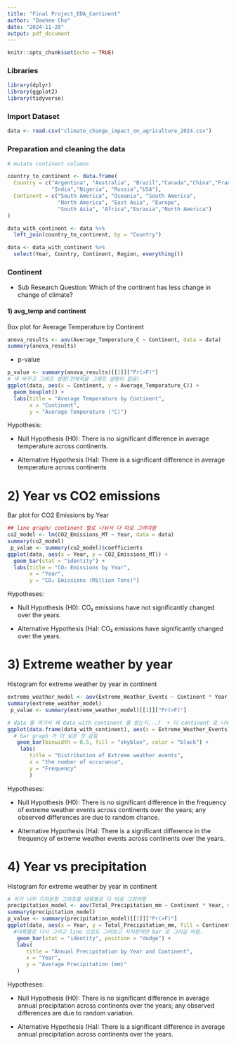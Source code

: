 ```yaml
---
title: "Final Project_EDA_Continent"
author: "Daehee Cho"
date: "2024-11-20"
output: pdf_document
---
```


```r
knitr::opts_chunk$set(echo = TRUE)
```


### Libraries
```r
library(dplyr)
library(ggplot2)
library(tidyverse)
```

### Import Dataset
```r
data <- read.csv("climate_change_impact_on_agriculture_2024.csv")
```

### Preparation and cleaning the data

```r
# mutate continent columns

country_to_continent <- data.frame(
  Country = c("Argentina", "Australia", "Brazil","Canada","China","France",
              "India","Nigeria", "Russia","USA"),
  Continent = c("South America", "Oceania", "South America", 
                "North America", "East Asia", "Europe", 
                "South Asia", "Africa","Eurasia","North America")
)

data_with_continent <- data %>%
  left_join(country_to_continent, by = "Country") 

data <- data_with_continent %>%
  select(Year, Country, Continent, Region, everything())

```

### Continent

* Sub Research Question: Which of the continent has less change in change of climate?

#### 1) avg_temp and continent

Box plot for Average Temperature by Continent

```r
anova_results <- aov(Average_Temperature_C ~ Continent, data = data)
summary(anova_results)
```

* p-value

```r
p_value <- summary(anova_results)[[1]]["Pr(>F)"]
# 색 바꾸고 그래프 설명(전체적을 그래프 설명이 없음)
ggplot(data, aes(x = Continent, y = Average_Temperature_C)) +
  geom_boxplot() +
  labs(title = "Average Temperature by Continent",
       x = "Continent",
       y = "Average Temperature (°C)")
```

Hypothesis:

   - Null Hypothesis (H0): There is no significant difference in average temperature across continents.


   - Alternative Hypothesis (Ha): There is a significant difference in average temperature across continents




# 2) Year vs CO2 emissions

Bar plot for CO2 Emissions by Year 

```r
## line graph/ continent 별로 나눠서 다 따로 그려야함
co2_model <- lm(CO2_Emissions_MT ~ Year, data = data) 
summary(co2_model)
 p_value <- summary(co2_model)$coefficients
ggplot(data, aes(x = Year, y = CO2_Emissions_MT)) +
  geom_bar(stat = "identity") +
  labs(title = "CO₂ Emissions by Year",
       x = "Year",
       y = "CO₂ Emissions (Million Tons)")
```

Hypotheses:

   - Null Hypothesis (H0): CO₂ emissions have not significantly changed over 
the years.

   - Alternative Hypothesis (Ha): CO₂ emissions have significantly changed over the years.




# 3) Extreme weather by year

Histogram for extreme weather by year in continent

```r
extreme_weather_model <- aov(Extreme_Weather_Events ~ Continent * Year, data = data) 
summary(extreme_weather_model)
 p_value <- summary(extreme_weather_model)[[1]]["Pr(>F)"]

# data 를 여기서 왜 data_with_continent 를 썼는지...?  + 다 continent 로 나눠서 그렸으면 좋겠음
ggplot(data.frame(data_with_continent), aes(x = Extreme_Weather_Events)) +  
  # bar graph 가 더 낳은 것 같음
   geom_bar(binwidth = 0.5, fill = "skyblue", color = "black") + 
    labs(
       title = "Distribution of Extreme weather events", 
       x = "the number of occurance", 
       y = "Frequency"
       )
```

Hypotheses:

   - Null Hypothesis (H0): There is no significant difference in the frequency 
of extreme weather events across continents over the years; any observed differences are due to random chance.

   - Alternative Hypothesis (Ha): There is a significant difference in the frequency of extreme weather events across continents over the years.




# 4) Year vs precipitation

Histogram for extreme weather by year in continent

```r
# 이거 너무 지저분함 그래프를 대륙별로 다 따로 그려야함 
precipitation_model <- aov(Total_Precipitation_mm ~ Continent * Year, data = data) 
summary(precipitation_model) 
p_value <- summary(precipitation_model)[[1]]["Pr(>F)"]
ggplot(data, aes(x = Year, y = Total_Precipitation_mm, fill = Continent)) + 
  #대륙별로 다시 그리고 line 으로도 그려보고 지저분하면 bar 로 그리길 바람.
   geom_bar(stat = "identity", position = "dodge") + 
   labs(
      title = "Annual Precipitation by Year and Continent", 
      x = "Year", 
      y = "Average Precipitation (mm)" 
   ) 
```

Hypotheses:

   - Null Hypothesis (H0): There is no significant difference in average annual precipitation across continents over the years; any observed differences are due to random variation.

   - Alternative Hypothesis (Ha): There is a significant difference in average annual precipitation across continents over the years.




